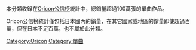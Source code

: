 本分類收錄在[[Oricon公信榜|Oricon公信榜]]統計中，總銷量超過100萬張的單曲作品。

Oricon公信榜統計僅包括日本國內的銷量，在其它國家或地區的銷量即使超過百萬，但在日本不足百萬，也不屬於此分類。

{{seealso|Category:Oricon百萬銷量達成專輯}}

[[Category:Oricon|Category:Oricon]]
[[Category:單曲|Category:單曲]]